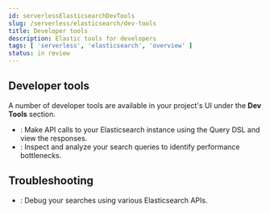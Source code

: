 ```yaml
---
id: serverlessElasticsearchDevTools
slug: /serverless/elasticsearch/dev-tools
title: Developer tools
description: Elastic tools for developers
tags: [ 'serverless', 'elasticsearch', 'overview' ]
status: in review
---
```



<InReview />

## Developer tools

A number of developer tools are available in your project's UI under the **Dev Tools** section.

- <DocLink id="serverlessElasticsearchDevToolsConsole" text="Console"/>: Make API calls to your Elasticsearch instance using the Query DSL and view the responses.
- <DocLink id="serverlessElasticsearchDevToolsSearchProfiler" text="Search Profiler"/>: Inspect and analyze your search queries to identify performance bottlenecks.

## Troubleshooting

- <DocLink id="serverlessElasticsearchDevToolsTroubleshooting" text="Troubleshooting"/>: Debug your searches using various Elasticsearch APIs.
